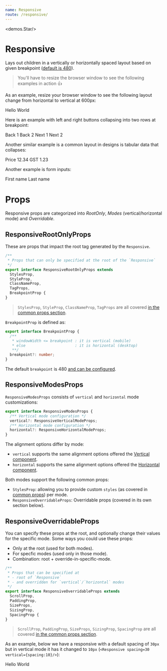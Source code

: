 ```yaml
---
name: Responsive
route: /responsive/
---
```



<demos.Star/>

# Responsive 

Lays out children in a vertically or horizontally spaced layout based on given breakpoint ([default is 480][defaults]). 

> You'll have to resize the browser window to see the following examples in action 👍

As an example, resize your browser window to see the following layout change from horizontal to vertical at 600px:

<Playground>
  <Responsive breakpoint={600}>
    <Flex style={{backgroundColor: "lightskyblue"}}>Hello</Flex>
    <Flex style={{backgroundColor: "lightpink"}}>World</Flex>
  </Responsive>
</Playground>

Here is an example with left and right buttons collapsing into two rows at breakpoint: 

<Playground>
  <Responsive breakpoint={650} minWidth={250}>
    <Horizontal sizing="flex">
      <demos.Button>Back 1</demos.Button>
      <demos.Button>Back 2</demos.Button>
    </Horizontal>
    <Horizontal sizing="flex" horizontalAlign="right">
      <demos.Button>Next 1</demos.Button>
      <demos.Button>Next 2</demos.Button>
    </Horizontal>
  </Responsive>
</Playground>

Another similar example is a common layout in designs is tabular data that collapses:

<Playground>
  <Vertical style={{fontSize: '24px'}}>
    <GLSDefaults.Provider value={{breakpoint: 650}}>
      <Responsive>
        <Horizontal sizing="flex">Price</Horizontal>
        <Horizontal sizing="flex" horizontalAlign="right">12.34</Horizontal>
      </Responsive>
      <Responsive>
        <Horizontal sizing="flex">GST</Horizontal>
        <Horizontal sizing="flex" horizontalAlign="right">1.23</Horizontal>
      </Responsive>
    </GLSDefaults.Provider>
  </Vertical>
</Playground>

Another example is form inputs: 

<Playground>
  <Responsive breakpoint={600}>
    <Vertical sizing='flex' spacing={5}>
      <demos.Label>First name</demos.Label>
      <demos.Input/>
    </Vertical>
    <Vertical sizing='flex' spacing={5}>
      <demos.Label>Last name</demos.Label>
      <demos.Input/>
    </Vertical>
  </Responsive>
</Playground>

# Props 
Responsive props are categorized into *RootOnly*, *Modes* (vertical/horizontal mode) and *Overridable*.

## ResponsiveRootOnlyProps

These are props that impact the root tag generated by the `Responsive`. 

```ts
/** 
 * Props that can only be specified at the root of the `Responsive` 
 */
export interface ResponsiveRootOnlyProps extends
  StylesProp,
  StyleProp,
  ClassNameProp,
  TagProps,
  BreakpointProp {
}
```

> `StylesProp`, `StyleProp`, `ClassNameProp`, `TagProps` are all covered [in the common props section][common-types].

`BreakpointProp` is defined as: 

```ts
export interface BreakpointProp {
  /** 
   * windowWidth <= breakpoint : it is vertical (mobile)
   * else                      : it is horizontal (desktop)
   **/
  breakpoint?: number;
}
```
The default `breakpoint` is 480 [and can be configured][defaults].

## ResponsiveModesProps

`ResponsiveModesProps` consists of `vertical` and `horizontal` mode customizations: 

```ts
export interface ResponsiveModesProps {
  /** Vertical mode configuration */
  vertical?: ResponsiveVerticalModeProps;
  /** Horizontal mode configuration */
  horizontal?: ResponsiveHorizontalModeProps;
}
```
The alignment options differ by mode: 

* `vertical` supports the same alignment options offered the [Vertical component][vertical]. 
* `horizontal` supports the same alignment options offered the [Horizontal component][horizontal].

Both modes support the following common props: 

* `StylesProp`: allowing you to provide custom `styles` (as covered in [common props][common-types]) per mode.
* `ResponsiveOverridableProps`: Overridable props (covered in its own section below).

## ResponsiveOverridableProps

You can specify these props at the root, and optionally change their values for the specific mode. Some ways you could use these props:

* Only at the root (used for both modes).
* For specfic modes (used only in those mode).
* Combination: root + override-in-specific-mode.

```ts
/** 
 * Props that can be specified at
 * - root of `Responsive` 
 * - and overridden for `vertical`/`horizontal` modes
 */
export interface ResponsiveOverridableProps extends
  ScrollProp,
  PaddingProp,
  SizeProps,
  SizingProp,
  SpacingProp {
}
```

> `ScrollProp`, `PaddingProp`, `SizeProps`, `SizingProp`, `SpacingProp` are all covered [in the common props section][common-types].

As an example, below we have a responsive with a default spacing of `30px` but in vertical mode it has it changed to `10px` (`<Responsive spacing=30 vertical={spacing:10}/>`): 

<Playground>
  <Responsive breakpoint={600} style={{backgroundColor: 'gold'}} 
    spacing={30}
    vertical={{spacing: 10}}
  >
    <Flex style={{backgroundColor: "lightskyblue"}}>Hello</Flex>
    <Flex style={{backgroundColor: "darkorange"}}>World</Flex>
  </Responsive>
</Playground>


[common-types]:../common-types/
[principle-spacing]:../principle-spacing/
[principle-sizing]:../principle-sizing/
[defaults]:../defaults/
[vertical]:../vertical/
[horizontal]:../horizontal/
